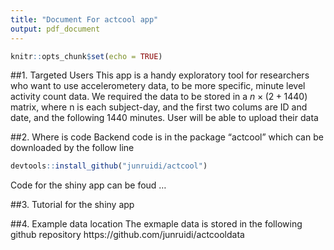 ```yaml
---
title: "Document For actcool app"
output: pdf_document
---
```


```r
knitr::opts_chunk$set(echo = TRUE)
```

##1. Targeted Users
This app is a handy exploratory tool for researchers who want to use accelerometery data, to be more specific, minute level activity count data. We required the data to be stored in a $n \times (2+ 1440)$ matrix, where n is each subject-day, and the first two colums are ID and date, and the following 1440 minutes.
User will be able to upload their data

##2. Where is code
Backend code is in the package "actcool" which can be downloaded by the follow line
```r
devtools::install_github("junruidi/actcool")
```
Code for the shiny app can be foud ...

##3. Tutorial for the shiny app

##4. Example data location
The exmaple data is stored in the following github repository
https://github.com/junruidi/actcooldata
